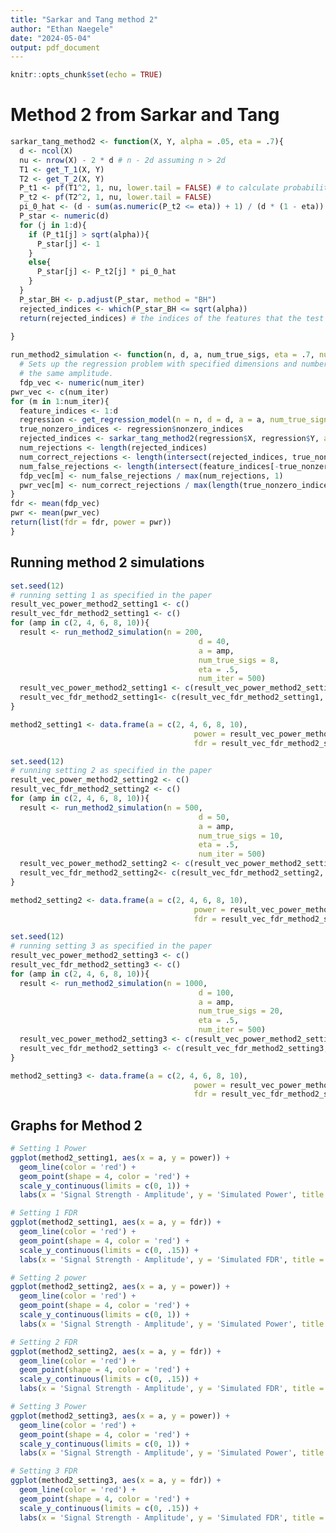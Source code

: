 ```yaml
---
title: "Sarkar and Tang method 2"
author: "Ethan Naegele"
date: "2024-05-04"
output: pdf_document
---
```


```r
knitr::opts_chunk$set(echo = TRUE)
```


# Method 2 from Sarkar and Tang

```r
sarkar_tang_method2 <- function(X, Y, alpha = .05, eta = .7){
  d <- ncol(X)
  nu <- nrow(X) - 2 * d # n - 2d assuming n > 2d
  T1 <- get_T_1(X, Y)
  T2 <- get_T_2(X, Y)
  P_t1 <- pf(T1^2, 1, nu, lower.tail = FALSE) # to calculate probabilities with the t^2_n distribution, have to use the F(1, n) distribution
  P_t2 <- pf(T2^2, 1, nu, lower.tail = FALSE)
  pi_0_hat <- (d - sum(as.numeric(P_t2 <= eta)) + 1) / (d * (1 - eta)) # Storey-type null proportion estimate in Step 2
  P_star <- numeric(d)
  for (j in 1:d){
    if (P_t1[j] > sqrt(alpha)){
      P_star[j] <- 1
    }
    else{
      P_star[j] <- P_t2[j] * pi_0_hat
    }
  }
  P_star_BH <- p.adjust(P_star, method = "BH")
  rejected_indices <- which(P_star_BH <= sqrt(alpha))
  return(rejected_indices) # the indices of the features that the test concludes are nonzero
  
}
```


```r
run_method2_simulation <- function(n, d, a, num_true_sigs, eta = .7, num_iter = 300){
  # Sets up the regression problem with specified dimensions and number of true signals, all of which have
  # the same amplitude. 
  fdp_vec <- numeric(num_iter)
pwr_vec <- c(num_iter)
for (m in 1:num_iter){
  feature_indices <- 1:d
  regression <- get_regression_model(n = n, d = d, a = a, num_true_signals = num_true_sigs)
  true_nonzero_indices <- regression$nonzero_indices
  rejected_indices <- sarkar_tang_method2(regression$X, regression$Y, alpha = .05, eta = eta)
  num_rejections <- length(rejected_indices)
  num_correct_rejections <- length(intersect(rejected_indices, true_nonzero_indices))
  num_false_rejections <- length(intersect(feature_indices[-true_nonzero_indices], rejected_indices))
  fdp_vec[m] <- num_false_rejections / max(num_rejections, 1)
  pwr_vec[m] <- num_correct_rejections / max(length(true_nonzero_indices), 1)
}
fdr <- mean(fdp_vec)
pwr <- mean(pwr_vec)
return(list(fdr = fdr, power = pwr))
}
```



## Running method 2 simulations

```r
set.seed(12)
# running setting 1 as specified in the paper
result_vec_power_method2_setting1 <- c()
result_vec_fdr_method2_setting1 <- c()
for (amp in c(2, 4, 6, 8, 10)){
  result <- run_method2_simulation(n = 200,
                                          d = 40,
                                          a = amp, 
                                          num_true_sigs = 8,
                                          eta = .5,
                                          num_iter = 500)
  result_vec_power_method2_setting1 <- c(result_vec_power_method2_setting1, result$power)
  result_vec_fdr_method2_setting1<- c(result_vec_fdr_method2_setting1, result$fdr)
}

```


```r
method2_setting1 <- data.frame(a = c(2, 4, 6, 8, 10), 
                                         power = result_vec_power_method2_setting1, 
                                         fdr = result_vec_fdr_method2_setting1)
```



```r
set.seed(12)
# running setting 2 as specified in the paper
result_vec_power_method2_setting2 <- c()
result_vec_fdr_method2_setting2 <- c()
for (amp in c(2, 4, 6, 8, 10)){
  result <- run_method2_simulation(n = 500,
                                          d = 50,
                                          a = amp, 
                                          num_true_sigs = 10, 
                                          eta = .5,
                                          num_iter = 500)
  result_vec_power_method2_setting2 <- c(result_vec_power_method2_setting2, result$power)
  result_vec_fdr_method2_setting2<- c(result_vec_fdr_method2_setting2, result$fdr)
}

```


```r
method2_setting2 <- data.frame(a = c(2, 4, 6, 8, 10), 
                                         power = result_vec_power_method2_setting2, 
                                         fdr = result_vec_fdr_method2_setting2)
```



```r
set.seed(12)
# running setting 3 as specified in the paper
result_vec_power_method2_setting3 <- c()
result_vec_fdr_method2_setting3 <- c()
for (amp in c(2, 4, 6, 8, 10)){
  result <- run_method2_simulation(n = 1000,
                                          d = 100,
                                          a = amp, 
                                          num_true_sigs = 20,
                                          eta = .5,
                                          num_iter = 500)
  result_vec_power_method2_setting3 <- c(result_vec_power_method2_setting3, result$power)
  result_vec_fdr_method2_setting3 <- c(result_vec_fdr_method2_setting3, result$fdr)
}

```


```r
method2_setting3 <- data.frame(a = c(2, 4, 6, 8, 10), 
                                         power = result_vec_power_method2_setting3, 
                                         fdr = result_vec_fdr_method2_setting3)
```




## Graphs for Method 2

```r
# Setting 1 Power
ggplot(method2_setting1, aes(x = a, y = power)) + 
  geom_line(color = 'red') +
  geom_point(shape = 4, color = 'red') + 
  scale_y_continuous(limits = c(0, 1)) +
  labs(x = 'Signal Strength - Amplitude', y = 'Simulated Power', title = 'Method 2 Setting 1 Results (n = 200, d = 40, k = 8)')
```


```r
# Setting 1 FDR
ggplot(method2_setting1, aes(x = a, y = fdr)) + 
  geom_line(color = 'red') +
  geom_point(shape = 4, color = 'red') + 
  scale_y_continuous(limits = c(0, .15)) +
  labs(x = 'Signal Strength - Amplitude', y = 'Simulated FDR', title = 'Method 2 Setting 1 Results (n = 200, d = 40, k = 8)')
```


```r
# Setting 2 power
ggplot(method2_setting2, aes(x = a, y = power)) + 
  geom_line(color = 'red') +
  geom_point(shape = 4, color = 'red') + 
  scale_y_continuous(limits = c(0, 1)) +
  labs(x = 'Signal Strength - Amplitude', y = 'Simulated Power', title = 'Method 2 Setting 2 Results (n = 500, d = 50, k = 10)')
```


```r
# Setting 2 FDR
ggplot(method2_setting2, aes(x = a, y = fdr)) + 
  geom_line(color = 'red') +
  geom_point(shape = 4, color = 'red') + 
  scale_y_continuous(limits = c(0, .15)) +
  labs(x = 'Signal Strength - Amplitude', y = 'Simulated FDR', title = 'Method 2 Setting 2 Results (n = 500, d = 50, k = 10)')
```


```r
# Setting 3 Power
ggplot(method2_setting3, aes(x = a, y = power)) + 
  geom_line(color = 'red') +
  geom_point(shape = 4, color = 'red') + 
  scale_y_continuous(limits = c(0, 1)) +
  labs(x = 'Signal Strength - Amplitude', y = 'Simulated Power', title = 'Method 2 Setting 3 Results (n = 1000, d = 100, k = 20)')
```


```r
# Setting 3 FDR
ggplot(method2_setting3, aes(x = a, y = fdr)) + 
  geom_line(color = 'red') +
  geom_point(shape = 4, color = 'red') + 
  scale_y_continuous(limits = c(0, .15)) +
  labs(x = 'Signal Strength - Amplitude', y = 'Simulated FDR', title = 'Method 2 Setting 3 Results (n = 1000, d = 100, k = 20)')
```



